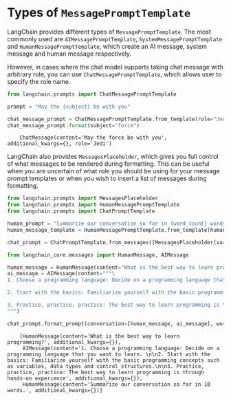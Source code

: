 # Types of `MessagePromptTemplate`

LangChain provides different types of `MessagePromptTemplate`. The most commonly used are `AIMessagePromptTemplate`, `SystemMessagePromptTemplate` and `HumanMessagePromptTemplate`, which create an AI message, system message and human message respectively.

However, in cases where the chat model supports taking chat message with arbitrary role, you can use `ChatMessagePromptTemplate`, which allows user to specify the role name.


```python
from langchain.prompts import ChatMessagePromptTemplate

prompt = "May the {subject} be with you"

chat_message_prompt = ChatMessagePromptTemplate.from_template(role="Jedi", template=prompt)
chat_message_prompt.format(subject="force")
```

<CodeOutputBlock lang="python">

```
    ChatMessage(content='May the force be with you', additional_kwargs={}, role='Jedi')
```

</CodeOutputBlock>

LangChain also provides `MessagesPlaceholder`, which gives you full control of what messages to be rendered during formatting. This can be useful when you are uncertain of what role you should be using for your message prompt templates or when you wish to insert a list of messages during formatting.


```python
from langchain.prompts import MessagesPlaceholder
from langchain.prompts import HumanMessagePromptTemplate
from langchain.prompts import ChatPromptTemplate

human_prompt = "Summarize our conversation so far in {word_count} words."
human_message_template = HumanMessagePromptTemplate.from_template(human_prompt)

chat_prompt = ChatPromptTemplate.from_messages([MessagesPlaceholder(variable_name="conversation"), human_message_template])
```


```python
from langchain_core.messages import HumanMessage, AIMessage

human_message = HumanMessage(content="What is the best way to learn programming?")
ai_message = AIMessage(content="""\
1. Choose a programming language: Decide on a programming language that you want to learn.

2. Start with the basics: Familiarize yourself with the basic programming concepts such as variables, data types and control structures.

3. Practice, practice, practice: The best way to learn programming is through hands-on experience\
""")

chat_prompt.format_prompt(conversation=[human_message, ai_message], word_count="10").to_messages()
```

<CodeOutputBlock lang="python">

```
    [HumanMessage(content='What is the best way to learn programming?', additional_kwargs={}),
     AIMessage(content='1. Choose a programming language: Decide on a programming language that you want to learn. \n\n2. Start with the basics: Familiarize yourself with the basic programming concepts such as variables, data types and control structures.\n\n3. Practice, practice, practice: The best way to learn programming is through hands-on experience', additional_kwargs={}),
     HumanMessage(content='Summarize our conversation so far in 10 words.', additional_kwargs={})]
```

</CodeOutputBlock>
